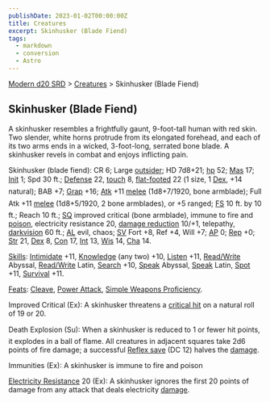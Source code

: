 ```yaml
---
publishDate: 2023-01-02T00:00:00Z
title: Creatures
excerpt: Skinhusker (Blade Fiend)
tags:
  - markdown
  - conversion
  - Astro
---
```


[Modern d20 SRD](/#modernD20) > [Creatures](modern-d20-srd-creatures-index) > Skinhusker (Blade Fiend)

## Skinhusker (Blade Fiend)

A skinhusker resembles a frightfully gaunt, 9-foot-tall human with red skin. Two slender, white horns protrude from its elongated forehead, and each of its two arms ends in a wicked, 3-foot-long, serrated bone blade. A skinhusker revels in combat and enjoys inflicting pain.

Skinhusker (blade fiend): CR 6; Large [outsider](modern-d20-srd-creature-types-outsider); HD 7d8+21; [hp](modern-d20-srd-combat-hit-points) 52; [Mas](modern-d20-srd-creatures-creature-overview) 17; [Init](modern-d20-srd-combat-initiative) 1; Spd 30 ft.; [Defense](modern-d20-srd-combat-defense) 22, [touch](modern-d20-srd-combat-attack-actions) 8, [flat-footed](modern-d20-srd-combat-surprise) 22 (1 size, 1 [Dex](modern-d20-srd-basics-ability-scores), +14 natural); BAB +7; [Grap](modern-d20-srd-combat-grapple) +16; [Atk](modern-d20-srd-combat-attack-roll) +11 [melee](modern-d20-srd-combat-attack-roll) (1d8+7/1920, bone armblade); Full Atk +11 [melee](modern-d20-srd-combat-attack-roll) (1d8+5/1920, 2 bone armblades), or +5 ranged; [FS](modern-d20-srd-creatures-creature-overview) 10 ft. by 10 ft.; Reach 10 ft.; [SQ](modern-d20-srd-creatures-creature-overview) improved critical (bone armblade), immune to fire and [poison](modern-d20-srd-special-abilities-poison), electricity resistance 20, [damage reduction](modern-d20-srd-special-abilities-damage-reduction) 10/+1, telepathy, [darkvision](modern-d20-srd-special-abilities-darkvision) 60 ft.; [AL](modern-d20-srd-basics-allegiances) evil, chaos; [SV](modern-d20-srd-basics-saving-throws) Fort +8, Ref +4, Will +7; [AP](modern-d20-srd-creatures-creature-overview) 0; [Rep](modern-d20-srd-creatures-creature-overview) +0; [Str](modern-d20-srd-basics-ability-scores) 21, [Dex](modern-d20-srd-basics-ability-scores) 8, [Con](modern-d20-srd-basics-ability-scores) 17, [Int](modern-d20-srd-basics-ability-scores) 13, [Wis](modern-d20-srd-basics-ability-scores) 14, [Cha](modern-d20-srd-basics-ability-scores) 14.

[Skills](modern-d20-srd-skills-index): [Intimidate](modern-d20-srd-skills-intimidate) +11, [Knowledge](modern-d20-srd-skills-knowledge) (any two) +10, [Listen](modern-d20-srd-skills-listen) +11, [Read/Write](modern-d20-srd-skills-read-write-language) Abyssal, [Read/Write](modern-d20-srd-skills-read-write-language) Latin, [Search](modern-d20-srd-skills-search) +10, [Speak](modern-d20-srd-skills-speak-language) Abyssal, [Speak](modern-d20-srd-skills-speak-language) Latin, [Spot](modern-d20-srd-skills-spot) +11, [Survival](modern-d20-srd-skills-survival) +11.

[Feats](modern-d20-srd-feats-index): [Cleave](modern-d20-srd-feats-cleave), [Power Attack](modern-d20-srd-feats-power-attack), [Simple Weapons Proficiency](modern-d20-srd-feats-simple-weapons-proficiency).

Improved Critical (Ex): A skinhusker threatens a [critical hit](modern-d20-srd-combat-critical-hits) on a natural roll of 19 or 20.

Death Explosion (Su): When a skinhusker is reduced to 1 or fewer hit points, it explodes in a ball of flame. All creatures in adjacent squares take 2d6 points of fire damage; a successful [Reflex save](modern-d20-srd-basics-saving-throws) (DC 12) halves the [damage](modern-d20-srd-combat-damage).

Immunities (Ex): A skinhusker is immune to fire and poison

[Electricity Resistance](modern-d20-srd-special-abilities-resistance-to-energy) 20 (Ex): A skinhusker ignores the first 20 points of damage from any attack that deals electricity [damage](modern-d20-srd-combat-damage).
